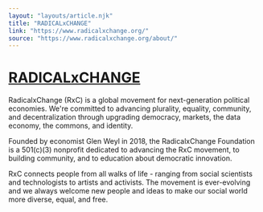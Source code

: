 ```yaml
---
layout: "layouts/article.njk"
title: "RADICALxCHANGE"
link: "https://www.radicalxchange.org/"
source: "https://www.radicalxchange.org/about/"
---
```


# [RADICALxCHANGE](https://www.radicalxchange.org/)

RadicalxChange (RxC) is a global movement for next-generation political economies. We're committed to advancing plurality, equality, community, and decentralization through upgrading democracy, markets, the data economy, the commons, and identity.

Founded by economist Glen Weyl in 2018, the RadicalxChange Foundation is a 501(c)(3) nonprofit dedicated to advancing the RxC movement, to building community, and to education about democratic innovation.

RxC connects people from all walks of life - ranging from social scientists and technologists to artists and activists. The movement is ever-evolving and we always welcome new people and ideas to make our social world more diverse, equal, and free.